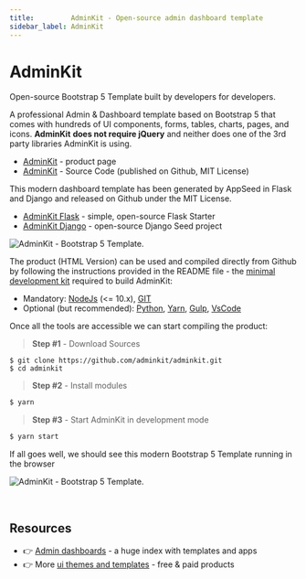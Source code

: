 ```yaml
---
title:         AdminKit - Open-source admin dashboard template
sidebar_label: AdminKit
---
```


# AdminKit

<SubHeading>Open-source Bootstrap 5 Template built by developers for developers.</SubHeading>

A professional Admin & Dashboard template based on Bootstrap 5 that comes with hundreds of UI components, forms, tables, charts, pages, and icons. **AdminKit** **does not require jQuery** and neither does one of the 3rd party libraries AdminKit is using.

- [AdminKit](https://adminkit.io/) - product page
- [AdminKit](https://github.com/adminkit/adminkit) - Source Code (published on Github, MIT License)

This modern dashboard template has been generated by AppSeed in Flask and Django and released on Github under the MIT License.

- [AdminKit Flask](https://github.com/app-generator/flask-adminkit) - simple, open-source Flask Starter
- [AdminKit Django](https://github.com/app-generator/django-adminkit) - open-source Django Seed project

![AdminKit - Bootstrap 5 Template.](../../../static/assets/docs-adminkit-bootstrap-5.jpg)

The product (HTML Version) can be used and compiled directly from Github by following the instructions provided in the README file - the [minimal development kit](../tutorials/minimal-programming-kit.mdx) required to build AdminKit:

- Mandatory: [NodeJs](https://nodejs.org/en/) (<= 10.x), [GIT](https://git-scm.com/)
- Optional (but recommended): [Python](https://www.python.org/), [Yarn](https://yarnpkg.com/), [Gulp](https://gulpjs.com/), [VsCode](https://code.visualstudio.com/)

Once all the tools are accessible we can start compiling the product:

> **Step #1** - Download Sources

```
$ git clone https://github.com/adminkit/adminkit.git
$ cd adminkit
```

> **Step #2** - Install modules

```bash
$ yarn
```

> **Step #3** - Start AdminKit in development mode

```bash
$ yarn start
```

If all goes well, we should see this modern Bootstrap 5 Template running in the browser

![AdminKit - Bootstrap 5 Template.](../../../static/assets/adminkit-bootstrap-5-charts.jpg)

<br />

## Resources

- 👉 [Admin dashboards](https://www.admin-dashboards.com/) - a huge index with templates and apps
- 👉 More [ui themes and templates](https://www.ui-themes.com/) - free & paid products
